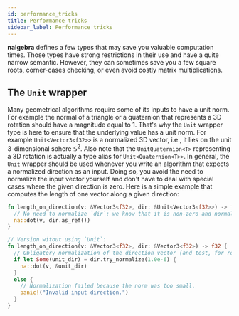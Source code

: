 ```yaml
---
id: performance_tricks
title: Performance tricks
sidebar_label: Performance tricks
---
```




**nalgebra** defines a few types that may save you valuable computation times.
Those types have strong restrictions in their use and have a quite narrow
semantic. However, they can sometimes save you a few square roots, corner-cases
checking, or even avoid costly matrix multiplications.

## The `Unit` wrapper

Many geometrical algorithms require some of its inputs to have a unit norm.
For example the normal of a triangle or a quaternion that represents a 3D
rotation should have a magnitude equal to 1. That's why the `Unit` wrapper type
is here to ensure that the underlying value has a unit norm. For example
`Unit<Vector3<f32>>` is a normalized 3D vector, i.e., it lies on the unit
3-dimensional sphere $\mathbb{S}^2$. Also note that the `UnitQuaternion<T>`
representing a 3D rotation is actually a type alias for `Unit<Quaternion<T>>`.
In general, the `Unit` wrapper should be used whenever you write an algorithm
that expects a normalized direction as an input. Doing so, you avoid the need
to normalize the input vector yourself and don't have to deal with special
cases where the given direction is zero. Here is a simple example that computes
the length of one vector along a given direction:

```rust
fn length_on_direction(v: &Vector3<f32>, dir: &Unit<Vector3<f32>>) -> f32 {
  // No need to normalize `dir`: we know that it is non-zero and normalized.
  na::dot(v, dir.as_ref())
}

// Version witout using `Unit`:
fn length_on_direction(v: &Vector3<f32>, dir: &Vector3<f32>) -> f32 {
  // Obligatory normalization of the direction vector (and test, for robustness).
  if let Some(unit_dir) = dir.try_normalize(1.0e-6) {
    na::dot(v, &unit_dir)
  }
  else {
    // Normalization failed because the norm was too small.
    panic!("Invalid input direction.")
  }
}
```
